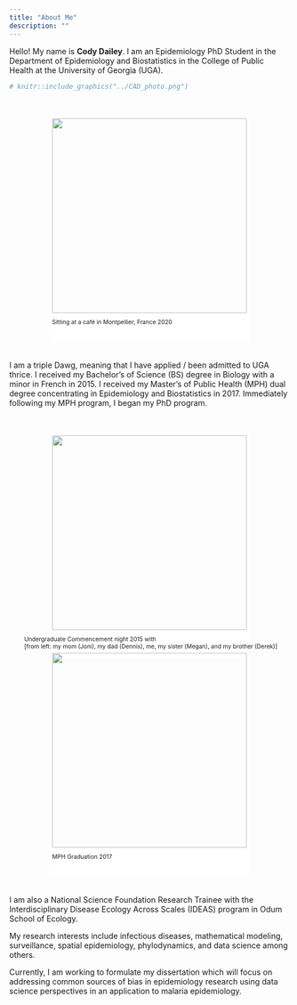---
title: "About Me"
description: ""
---


<style>
  figure {
    display: inline-block;
    margin: 0 auto;
    vertical-align: top;
    text-align: center;
  }
  figure img {
    vertical-align: top;
    border: 5px solid #ffffff; 
    border-bottom: 50px solid #ffffff;
  }
  figure figcaption {
    font-size: 75%;
    text-align: left;
    margin-top: -40px;
    margin-left: 5px;
}
</style>


Hello! My name is **Cody Dailey**. I am an Epidemiology PhD Student in the Department of Epidemiology and Biostatistics in the College of Public Health at the University of Georgia (UGA). 

```{r, echo=FALSE, out.height='50%', fig.align='center', .image}
# knitr::include_graphics("../CAD_photo.png")
```
<br>

<center>
<figure>
    <img src="../pictures/CAD_photo.png" height="350px" width=auto>
    <figcaption>Sitting at a café in Montpellier, France 2020</figcaption>
</figure>
</center>

<br>
<br>


I am a triple Dawg, meaning that I have applied / been admitted to UGA thrice. I received my Bachelor's of Science (BS) degree in Biology with a minor in French in 2015. I received my Master's of Public Health (MPH) dual degree concentrating in Epidemiology and Biostatistics in 2017. Immediately following my MPH program, I began my PhD program. 


<br>

<center>
<figure>
    <img src="../pictures/BS_graduation.png" height="350px" width=auto>
    <figcaption>Undergraduate Commencement night 2015 with 
    <br> [from left: my mom (Joni), my dad (Dennis), me, my sister (Megan), and my brother (Derek)]</figcaption>
</figure>    
    
<figure>
    <img src="../pictures/MPH_graduation.png" height="350px" width=auto>
    <figcaption>MPH Graduation 2017</figcaption>
</figure>
</center>

<br>
<br>



I am also a National Science Foundation Research Trainee with the Interdisciplinary Disease Ecology Across Scales (IDEAS) program in Odum School of Ecology. 

My research interests include infectious diseases, mathematical modeling, surveillance, spatial epidemiology, phylodynamics, and data science among others. 

Currently, I am working to formulate my dissertation which will focus on addressing common sources of bias in epidemiology research using data science perspectives in an application to malaria epidemiology. 